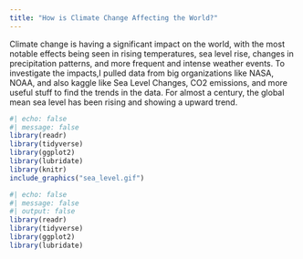 ```yaml
---
title: "How is Climate Change Affecting the World?"
---
```

Climate change is having a significant impact on the world, with the most notable effects being seen in rising temperatures, sea level rise, changes in precipitation patterns, and more frequent and intense weather events. To investigate the impacts,I pulled data from big organizations like NASA, NOAA, and also kaggle like Sea Level Changes, CO2 emissions, and more useful stuff to find the trends in the data. For almost a century, the global mean sea level has been rising and showing a upward trend.


```r
#| echo: false
#| message: false
library(readr)
library(tidyverse)
library(ggplot2)
library(lubridate)
library(knitr)
include_graphics("sea_level.gif")

```



```r
#| echo: false
#| message: false
#| output: false
library(readr)
library(tidyverse)
library(ggplot2)
library(lubridate)
```













